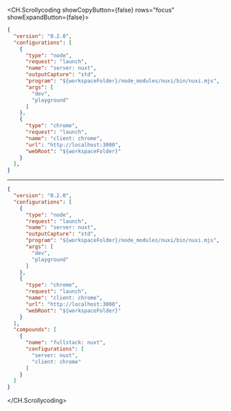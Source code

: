 <CH.Scrollycoding  showCopyButton={false} rows="focus" showExpandButton={false}>

```json .vscode/launch.json
{
  "version": "0.2.0",
  "configurations": [
    {
      "type": "node",
      "request": "launch",
      "name": "server: nuxt",
      "outputCapture": "std",
      "program": "${workspaceFolder}/node_modules/nuxi/bin/nuxi.mjs",
      "args": [
        "dev",
        "playground"
      ]
    },
    {
      "type": "chrome",
      "request": "launch",
      "name": "client: chrome",
      "url": "http://localhost:3000",
      "webRoot": "${workspaceFolder}"
    }
  ],
}

```

---

```json .vscode/launch.json focus=23:31
{
  "version": "0.2.0",
  "configurations": [
    {
      "type": "node",
      "request": "launch",
      "name": "server: nuxt",
      "outputCapture": "std",
      "program": "${workspaceFolder}/node_modules/nuxi/bin/nuxi.mjs",
      "args": [
        "dev",
        "playground"
      ]
    },
    {
      "type": "chrome",
      "request": "launch",
      "name": "client: chrome",
      "url": "http://localhost:3000",
      "webRoot": "${workspaceFolder}"
    }
  ],
  "compounds": [
    {
      "name": "fullstack: nuxt",
      "configurations": [
        "server: nuxt",
        "client: chrome"
      ]
    }
  ]
}
```

</CH.Scrollycoding>
